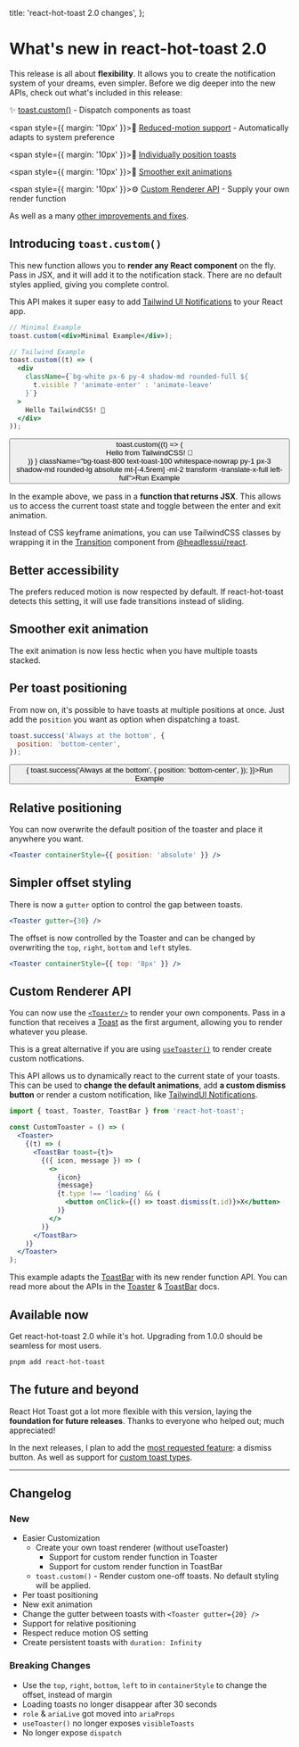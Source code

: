 
  title: 'react-hot-toast 2.0 changes',
};


# What's new in react-hot-toast 2.0

This release is all about **flexibility**. It allows you to create the notification system of your dreams, even simpler. Before we dig deeper into the new APIs, check out what's included in this release:

<div className="">
<span style={{ margin: '10px' }}>✨</span> <a href="#introducing-toastcustom" className="font-semibold">toast.custom()</a> <span className="">- Dispatch components as toast</span>
<br />

<span style={{ margin: '10px' }}>👀</span>
<a href="#better-accessibility" className="font-semibold">Reduced-motion support</a> <span className="">- Automatically adapts to system preference</span>
<br />

<span style={{ margin: '10px' }}>🔀</span>
<a href="#per-toast-positioning" className="font-semibold">Individually position toasts</a> <span className=""> </span>
<br />

<span style={{ margin: '10px' }}>🧈</span>
<a href="#smoother-exit-animation" className="font-semibold">Smoother exit animations</a> <span className=""></span>
<br />

<span style={{ margin: '10px' }}>⚙️</span> <a href="#custom-renderer-api" className="font-semibold">Custom Renderer API</a> <span className="">- Supply your own render function</span>
</div>

As well as a many [other improvements and fixes](#changelog).

## Introducing `toast.custom()`

This new function allows you to **render any React component** on the fly. Pass in JSX, and it will add it to the notification stack. There are no default styles applied, giving you complete control.

This API makes it super easy to add [Tailwind UI Notifications](https://tailwindui.com/components/application-ui/overlays/notifications) to your React app.

```jsx
// Minimal Example
toast.custom(<div>Minimal Example</div>);

// Tailwind Example
toast.custom((t) => (
  <div
    className={`bg-white px-6 py-4 shadow-md rounded-full ${
      t.visible ? 'animate-enter' : 'animate-leave'
    }`}
  >
    Hello TailwindCSS! 👋
  </div>
));
```

<div className="w-full relative">
  <button
    onClick={() => 
      toast.custom((t) => (
        <div
          className={`bg-white px-6 py-4 shadow-md rounded-full ${
            t.visible ? 'animate-enter' : 'animate-leave'
          }`}
        >Hello from TailwindCSS! 👋</div>
      ))
    }
    className="bg-toast-800 text-toast-100 whitespace-nowrap py-1 px-3 shadow-md rounded-lg absolute mt-[-4.5rem] -ml-2 transform -translate-x-full left-full">Run Example</button>
</div>

In the example above, we pass in a **function that returns JSX**. This allows us to access the current toast state and toggle between the enter and exit animation.

Instead of CSS keyframe animations, you can use TailwindCSS classes by wrapping it in the [Transition](https://headlessui.dev/react/transition) component from [@headlessui/react](https://headlessui.dev/).

## Better accessibility

The prefers reduced motion is now respected by default. If react-hot-toast detects this setting, it will use fade transitions instead of sliding.

## Smoother exit animation

The exit animation is now less hectic when you have multiple toasts stacked.

## Per toast positioning

From now on, it's possible to have toasts at multiple positions at once. Just add the `position` you want as option when dispatching a toast.

```jsx
toast.success('Always at the bottom', {
  position: 'bottom-center',
});
```

<div className="w-full relative">
  <button
    className="bg-toast-800 text-toast-100 whitespace-nowrap py-1 px-3 shadow-md rounded-lg absolute mt-[-4.5rem] -ml-2 transform -translate-x-full left-full"
    onClick={() => {
      toast.success('Always at the bottom', {
        position: 'bottom-center',
      });
    }}>Run Example</button>
</div>

## Relative positioning

You can now overwrite the default position of the toaster and place it anywhere you want.

```jsx
<Toaster containerStyle={{ position: 'absolute' }} />
```

## Simpler offset styling

There is now a `gutter` option to control the gap between toasts.

```jsx
<Toaster gutter={30} />
```

The offset is now controlled by the Toaster and can be changed by overwriting the `top`, `right`, `bottom` and `left` styles.

```jsx
<Toaster containerStyle={{ top: '8px' }} />
```

## Custom Renderer API

You can now use the [`<Toaster/>`](/docs/toaster#using-a-custom-render-function) to render your own components. Pass in a function that receives a [Toast](https://github.com/timolins/react-hot-toast/blob/main/src/core/types.ts#L34) as the first argument, allowing you to render whatever you please.

This is a great alternative if you are using [`useToaster()`](/docs/use-toaster) to render create custom notfications.

This API allows us to dynamically react to the current state of your toasts. This can be used to **change the default animations**, add **a custom dismiss button** or render a custom notification, like [TailwindUI Notifications](https://tailwindui.com/components/application-ui/overlays/notifications).

```jsx
import { toast, Toaster, ToastBar } from 'react-hot-toast';

const CustomToaster = () => (
  <Toaster>
    {(t) => (
      <ToastBar toast={t}>
        {({ icon, message }) => (
          <>
            {icon}
            {message}
            {t.type !== 'loading' && (
              <button onClick={() => toast.dismiss(t.id)}>X</button>
            )}
          </>
        )}
      </ToastBar>
    )}
  </Toaster>
);
```

This example adapts the [ToastBar](/docs/toast-bar) with its new render function API. You can read more about the APIs in the [Toaster](/docs/toaster) & [ToastBar](/docs/toast-bar) docs.

## Available now

Get react-hot-toast 2.0 while it's hot. Upgrading from 1.0.0 should be seamless for most users.

```sh
pnpm add react-hot-toast
```

## The future and beyond

React Hot Toast got a lot more flexible with this version, laying the **foundation for future releases**. Thanks to everyone who helped out; much appreciated!

In the next releases, I plan to add the [most requested feature](https://github.com/timolins/react-hot-toast/issues/7): a dismiss button. As well as support for [custom toast types](https://github.com/timolins/react-hot-toast/issues/23).

---

## Changelog

### New

- Easier Customization
  - Create your own toast renderer (without useToaster)
    - Support for custom render function in Toaster
    - Support for custom render function in ToastBar
  - `toast.custom()` - Render custom one-off toasts. No default styling will be applied.
- Per toast positioning
- New exit animation
- Change the gutter between toasts with `<Toaster gutter={20} />`
- Support for relative positioning
- Respect reduce motion OS setting
- Create persistent toasts with `duration: Infinity`

### Breaking Changes

- Use the `top`, `right`, `bottom`, `left` to in `containerStyle` to change the offset, instead of margin
- Loading toasts no longer disappear after 30 seconds
- `role` & `ariaLive` got moved into `ariaProps`
- `useToaster()` no longer exposes `visibleToasts`
- No longer expose `dispatch`
